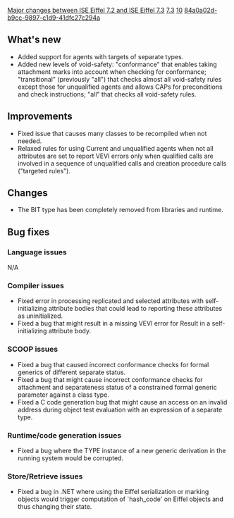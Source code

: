 [[Property:title|Major changes between ISE Eiffel 7.2 and ISE Eiffel 7.3]]
[[Property:link_title|7.3]]
[[Property:weight|10]]
[[Property:uuid|84a0a02d-b9cc-9897-c1d9-41dfc27c294a]]
==What's new==
* Added support for agents with targets of separate types.
* Added new levels of void-safety: "conformance" that enables taking attachment marks into account when checking for conformance; "transitional" (previously "all") that checks almost all void-safety rules except those for unqualified agents and allows CAPs for preconditions and check instructions; "all" that checks all void-safety rules.

==Improvements==
* Fixed issue that causes many classes to be recompiled when not needed. 
* Relaxed rules for using Current and unqualified agents when not all attributes are set to report VEVI errors only when qualified calls are involved in a sequence of unqualified calls and creation procedure calls ("targeted rules").

==Changes==
* The BIT type has been completely removed from libraries and runtime.

==Bug fixes==

===Language issues===
N/A

===Compiler issues===
* Fixed error in processing replicated and selected attributes with self-initializing attribute bodies that could lead to reporting these attributes as uninitialized.
* Fixed a bug that might result in a missing VEVI error for Result in a self-initializing attribute body.

===SCOOP issues===
* Fixed a bug that caused incorrect conformance checks for formal generics of different separate status.
* Fixed a bug that might cause incorrect conformance checks for attachment and separateness status of a constrained formal generic parameter against a class type.
* Fixed a C code generation bug that might cause an access on an invalid address during object test evaluation with an expression of a separate type.

===Runtime/code generation issues===
* Fixed a bug where the TYPE instance of a new generic derivation in the running system would be corrupted.

===Store/Retrieve issues===
* Fixed a bug in .NET where using the Eiffel serialization or marking objects would trigger computation of `hash_code' on Eiffel objects and thus changing their state.


